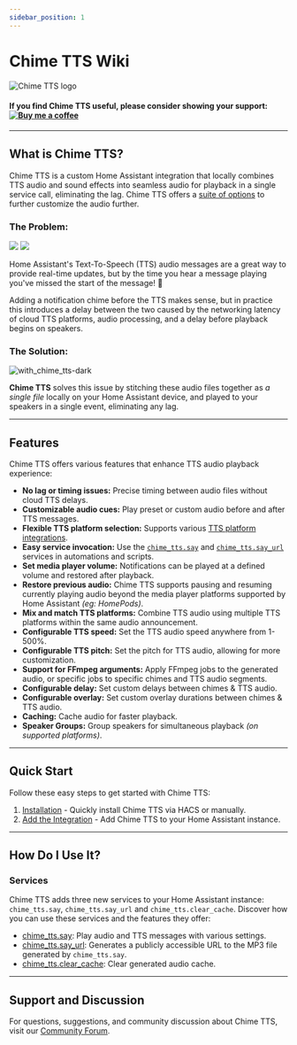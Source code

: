 ```yaml
---
sidebar_position: 1
---
```



# Chime TTS Wiki

![Chime TTS logo](/img/chime_tts.png)

#### If you find Chime TTS useful, please consider showing your support: <a href="https://www.buymeacoffee.com/nimroddolev" target="_blank"><img src="https://cdn.buymeacoffee.com/buttons/v2/default-yellow.png" alt="Buy me a coffee" id="buyMeACoffee" /></a>

---

## What is Chime TTS?

Chime TTS is a custom Home Assistant integration that locally combines TTS audio and sound effects into seamless audio for playback in a single service call, eliminating the lag. Chime TTS offers a [suite of options](#features) to further customize the audio further.

### The Problem:

<div id='problemDiv'>
    <img src={useBaseUrl('/img/the_problem.png')} />
    <img src={useBaseUrl('/img/animations/travolta.gif')} class='travolta' />
</div>

Home Assistant's Text-To-Speech (TTS) audio messages are a great way to provide real-time updates, but by the time you hear a message playing you've missed the start of the message! 🙈

Adding a notification chime before the TTS makes sense, but in practice this introduces a delay between the two caused by the networking latency of cloud TTS platforms, audio processing, and a delay before playback begins on speakers.

### The Solution:

![with_chime_tts-dark](https://github.com/nimroddolev/chime_tts/assets/1849295/54ec4f20-7eaf-4180-b159-4feb4afc334a)


**Chime TTS** solves this issue by stitching these audio files together as _a single file_ locally on your Home Assistant device, and played to your speakers in a single event, eliminating any lag.

***

##  Features

Chime TTS offers various features that enhance TTS audio playback experience:

- **No lag or timing issues:** Precise timing between audio files without cloud TTS delays.
- **Customizable audio cues:** Play preset or custom audio before and after TTS messages.
- **Flexible TTS platform selection:** Supports various [TTS platform integrations](https://www.home-assistant.io/integrations/#text-to-speech).
-  **Easy service invocation:** Use the [`chime_tts.say`](./documentation/say-service/service) and [`chime_tts.say_url`](./documentation/say_url-service/service) services in automations and scripts.
-  **Set media player  volume:** Notifications can be played at a defined volume and restored after playback.
- **Restore previous audio:** Chime TTS supports pausing and resuming currently playing audio beyond the media player platforms supported by Home Assistant *(eg: HomePods)*.
-  **Mix and match TTS platforms:** Combine TTS audio using multiple TTS platforms within the same audio announcement.
- **Configurable TTS speed:** Set the TTS audio speed anywhere from 1-500%.
- **Configurable TTS pitch:** Set the pitch for TTS audio, allowing for more customization.
- **Support for FFmpeg arguments:** Apply FFmpeg jobs to the generated audio, or specific jobs to specific chimes and TTS audio segments.
-  **Configurable delay:** Set custom delays between chimes & TTS audio.
-  **Configurable overlay:** Set custom overlay durations between chimes & TTS audio.
-  **Caching:** Cache audio for faster playback.
-  **Speaker Groups:** Group speakers for simultaneous playback *(on supported platforms)*.

***

## Quick Start

Follow these easy steps to get started with Chime TTS:

1. [Installation](/docs/quick-start/installing-chime-tts) - Quickly install Chime TTS via HACS or manually.
2. [Add the Integration](/docs/quick-start/adding-the-integration) - Add Chime TTS to your Home Assistant instance.

***

## How Do I Use It?

### Services

Chime TTS adds three new services to your Home Assistant instance: `chime_tts.say`, `chime_tts.say_url` and `chime_tts.clear_cache`. Discover how you can use these services and the features they offer:

- [chime_tts.say](./category/say-service): Play audio and TTS messages with various settings.
- [chime_tts.say_url](./category/say-url-service): Generates a publicly accessible URL to the MP3 file generated by `chime_tts.say`.
- [chime_tts.clear_cache](./documentation/clear-cache-service): Clear generated audio cache.

***

## Support and Discussion

For questions, suggestions, and community discussion about Chime TTS, visit our [Community Forum](https://community.home-assistant.io/t/chime-tts-play-audio-before-after-tts-audio-lag-free/578430).

[forum-shield]: https://img.shields.io/badge/community-forum-brightgreen.svg?style=popout
[forum]: https://community.home-assistant.io/t/chime-tts-play-audio-before-after-tts-audio-lag-free/578430

